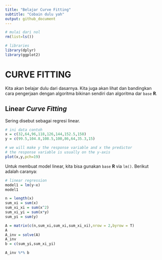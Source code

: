```yaml
---
title: "Belajar Curve Fitting"
subtitle: "Cobain dulu yah"
output: github_document
---
```


```r
# mulai dari nol
rm(list=ls())

# libraries
library(dplyr)
library(ggplot2)
```

# CURVE FITTING

Kita akan belajar dulu dari dasarnya. Kita juga akan lihat dan bandingkan cara pengerjaan dengan algoritma bikinan sendiri dan algoritma dar `base` __R__.

## Linear _Curve Fitting_

Sering disebut sebagai regresi linear.

```r
# ini data contoh
x = c(32,64,96,118,126,144,152.5,158)
y = c(99.5,104.8,108.5,100,86,64,35.3,15)

# we will make y the response variable and x the predictor
# the response variable is usually on the y-axis
plot(x,y,pch=19)

```

Untuk membuat model linear, kita bisa gunakan `base` __R__ via `lm()`. Berikut adalah caranya:

```r
# linear regression
model1 = lm(y~x)
model1
```

```r
n = length(x)
sum_xi = sum(x)
sum_xi_xi = sum(x^2)
sum_xi_yi = sum(x*y)
sum_yi = sum(y)

A = matrix(c(n,sum_xi,sum_xi,sum_xi_xi),nrow = 2,byrow = T)
A
A_inv = solve(A)
A_inv
b = c(sum_yi,sum_xi_yi)

A_inv %*% b
```
